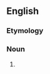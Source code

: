 {{also|spécialisation}}

==English==

===Etymology===
{{suffix|en|specialise|ation}}

===Noun===
{{en-noun}}

# {{standard spelling of|en|from=Non-Oxford British spelling|specialization}}